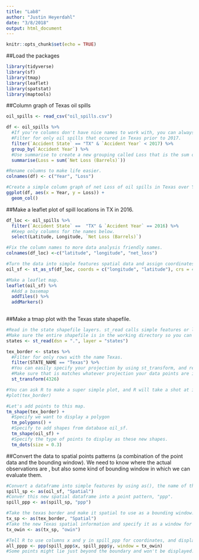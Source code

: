```yaml
---
title: "Lab8"
author: "Justin Heyerdahl"
date: "3/8/2018"
output: html_document
---
```


```r
knitr::opts_chunk$set(echo = TRUE)
```

##Load the packages
```r
library(tidyverse)
library(sf)
library(tmap)
library(leaflet)
library(spatstat)
library(maptools)
```

##Column graph of Texas oil spills
```r
oil_spills <- read_csv("oil_spills.csv")

df <- oil_spills %>%
  #If you're columns don't have nice names to work with, you can always just bound the name with ' ', or start typing the column name and it'll come up as an option, and R will add ' ' for you.
  #Filter for only oil spills that occured in Texas prior to 2017.
  filter(`Accident State` == "TX" & `Accident Year` < 2017) %>%
  group_by(`Accident Year`) %>%
  #Use summarise to create a new grouping called Loss that is the sum of 'Net Loss (Barrels)'.
  summarise(Loss = sum(`Net Loss (Barrels)`))

#Rename columns to make life easier.
colnames(df) <- c("Year", "Loss")

#Create a simple column graph of net Loss of oil spills in Texas over Years 2010 - 2016.
ggplot(df, aes(x = Year, y = Loss)) +
  geom_col()
```

##Make a leaflet plot of spill locations in TX in 2016.
```r
df_loc <- oil_spills %>%
  filter(`Accident State` ==  "TX" & `Accident Year` == 2016) %>%
  #Keep only columns for the names below.
  select(Latitude, Longitude, `Net Loss (Barrels)`)

#Fix the column names to more data analysis friendly names.
colnames(df_loc) <-c("latitude", "longitude", "net_loss")

#Turn the data into simple features spatial data and assign coordinates. Long first, lat, second. 
oil_sf <- st_as_sf(df_loc, coords = c("longitude", "latitude"), crs = 4326)

#Make a leaflet map.
leaflet(oil_sf) %>%
  #Add a basemap
  addTiles() %>%
  addMarkers()
  
```

##Make a tmap plot with the Texas state shapefile.
```r
#Read in the state shapefile layers. st_read calls simple features or layers from a file or database.
#Make sure the entire shapefile is in the working directory so you can called it with dsn = ".", and then specify the layers all begin with "states."
states <- st_read(dsn = ".", layer = "states")

tex_border <- states %>%
  #Filter for only rows with the name Texas.
  filter(STATE_NAME == "Texas") %>%
  #You can easily specify your projection by using st_transform, and referencing the CSR/ESPG number.
  #Make sure that is matches whatever projection your data points are in.
  st_transform(4326)

#You can ask R to make a super simple plot, and R will take a shot at it.
#plot(tex_border)

#Let's add points to this map.
tm_shape(tex_border) +
  #Specify we want to display a polygon
  tm_polygons() + 
  #Specify to add shapes from database oil_sf.
  tm_shape(oil_sf) +
  #Specify the type of points to display as these new shapes.
  tm_dots(size = 0.3)
```

##Convert the data to spatial points patterns (a combination of the point data and the bounding window). We need to know where the actual observations are , but also some kind of bounding window in which we can evaluate them.
```r

#Convert a dataframe into simple features by using as(), the name of the data, and specify that it is should be "Spatial".
spill_sp <- as(oil_sf, "Spatial")
#Conver this new spatial dataframe into a point pattern, "ppp".
spill_ppp <- as(spill_sp, "ppp")

#Take the texas border and make it spatial to use as a bounding window.
tx_sp <- as(tex_border, "Spatial")
#Take the new Texas spatial information and specify it as a window for analysis, "owin".
tx_owin <- as(tx_sp, "owin")

#Tell R to use columns x and y in spill_ppp for coordinates, and display them in the window defined by tx_owin.
all_pppp <- ppp(spill_ppp$x, spill_ppp$y, window = tx_owin)
#Some points might lie just beyond the boundary and won't be displayed. R automaticlaly omits points that don't align between the point pattern and the window. 
```

